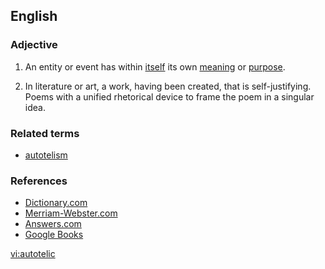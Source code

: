 ==English==

===Adjective===
{{en-adj}}

# An entity or event has within [[itself]] its own [[meaning]] or [[purpose]].
# {{arts}} In literature or art, a work, having been created, that is self-justifying. Poems with a unified rhetorical device to frame the poem in a singular idea.

===Related terms===
* [[autotelism]]

===References===
* [http://dictionary.reference.com/browse/autotelic Dictionary.com]
* [http://www.m-w.com/dictionary/autotelic Merriam-Webster.com]
* [http://www.answers.com/topic/autotelic Answers.com]
* [http://books.google.com/books?id=e_q1WZR8eHIC&pg=PA112&lpg=PA112&dq=autotelic+poetry&source=web&ots=6rTvNqlVH1&sig=OPD0bWLQOFuy9abG_z7e3rX5u1U Google Books]

[[vi:autotelic]]